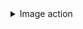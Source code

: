 <details>
<summary> Image action </summary>

```json showLineNumbers
[
  {
    "identifier": "deploy_image",
    "title": "Deploy image",
    "userInputs": {
      "properties": {}
    },
    "invocationMethod": {
      "type": "WEBHOOK",
      "url": "https://example.com"
    },
    "trigger": "DAY-2",
    "description": "Deploy image version"
  }
]
```

</details>
